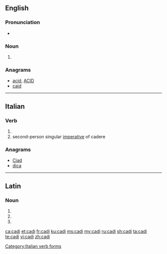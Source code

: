 {{also|cadı|Cadi}}
==English==

===Pronunciation===
* {{IPA|/ˈkɑːdi/|lang=en}}

===Noun===
{{en-noun}}

# {{alternative form of|qadi|lang=en}}

===Anagrams===
* [[acid#English|acid]], [[ACID#English|ACID]]
* [[caid#English|caid]]

----

==Italian==

===Verb===
{{head|it|verb form}}

# {{conjugation of|cadere||2|s|pres|lang=it}}
# second-person singular [[imperative]] of cadere

===Anagrams===
* [[Ciad#Italian|Ciad]]
* [[dica#Italian|dica]]

[[Category:Italian verb forms]]

----

==Latin==

===Noun===
{{la-noun-form|cadī}}

# {{inflection of|cadus||nom|p|lang=la}}
# {{inflection of|cadus||gen|s|lang=la}}
# {{inflection of|cadus||voc|p|lang=la}}

[[ca:cadi]]
[[et:cadi]]
[[fr:cadi]]
[[ku:cadi]]
[[ms:cadi]]
[[my:cadi]]
[[ru:cadi]]
[[sh:cadi]]
[[ta:cadi]]
[[te:cadi]]
[[vi:cadi]]
[[zh:cadi]]